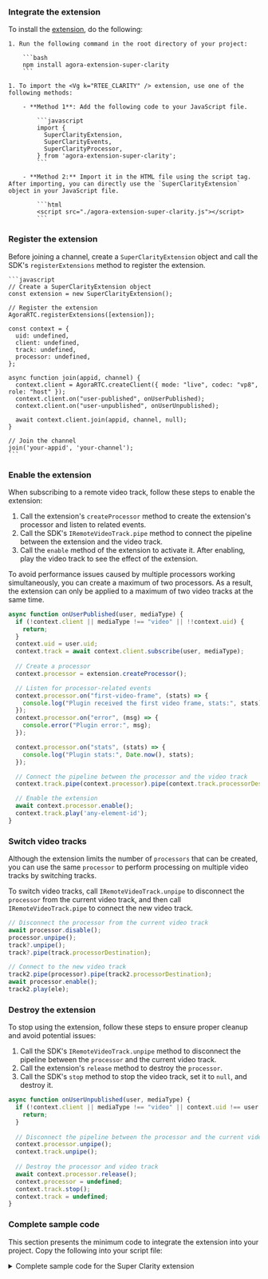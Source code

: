
<PlatformWrapper platform="web">

### Integrate the extension

To install the [<Vg k="RTEE_CLARITY" /> extension](https://www.npmjs.com/package/agora-extension-super-clarity), do the following:

    1. Run the following command in the root directory of your project:

        ```bash
        npm install agora-extension-super-clarity
        ```

    1. To import the <Vg k="RTEE_CLARITY" /> extension, use one of the following methods:

        - **Method 1**: Add the following code to your JavaScript file.

            ```javascript
            import {
              SuperClarityExtension,
              SuperClarityEvents,
              SuperClarityProcessor,
            } from 'agora-extension-super-clarity';
            ```
      
        - **Method 2:** Import it in the HTML file using the script tag. After importing, you can directly use the `SuperClarityExtension` object in your JavaScript file.

            ```html
            <script src="./agora-extension-super-clarity.js"></script>
            ```
### Register the extension

Before joining a channel, create a `SuperClarityExtension` object and call the SDK's `registerExtensions` method to register the extension.

    ```javascript
    // Create a SuperClarityExtension object
    const extension = new SuperClarityExtension();

    // Register the extension
    AgoraRTC.registerExtensions([extension]);

    const context = {
      uid: undefined,
      client: undefined,
      track: undefined,
      processor: undefined,
    };

    async function join(appid, channel) {
      context.client = AgoraRTC.createClient({ mode: "live", codec: "vp8", role: "host" });
      context.client.on("user-published", onUserPublished);
      context.client.on("user-unpublished", onUserUnpublished);

      await context.client.join(appid, channel, null);
    }

    // Join the channel
    join('your-appid', 'your-channel');
    ```

### Enable the extension

When subscribing to a remote video track, follow these steps to enable the <Vg k="RTEE_CLARITY" /> extension:

1. Call the extension's `createProcessor` method to create the extension's processor and listen to related events.
2. Call the SDK's `IRemoteVideoTrack.pipe` method to connect the pipeline between the <Vg k="RTEE_CLARITY" /> extension and the video track.
3. Call the `enable` method of the extension to activate it. After enabling, play the video track to see the effect of the <Vg k="RTEE_CLARITY" /> extension.

<Admonition type="caution" title="Caution">
To avoid performance issues caused by multiple processors working simultaneously, you can create a maximum of two processors. As a result, the <Vg k="RTEE_CLARITY" /> extension can only be applied to a maximum of two video tracks at the same time.
</Admonition>

```typescript
async function onUserPublished(user, mediaType) {
  if (!context.client || mediaType !== "video" || !!context.uid) {
    return;
  }
  context.uid = user.uid;
  context.track = await context.client.subscribe(user, mediaType);
  
  // Create a processor
  context.processor = extension.createProcessor();

  // Listen for processor-related events
  context.processor.on("first-video-frame", (stats) => {
    console.log("Plugin received the first video frame, stats:", stats);
  });
  context.processor.on("error", (msg) => {
    console.error("Plugin error:", msg);
  });

  context.processor.on("stats", (stats) => {
    console.log("Plugin stats:", Date.now(), stats);
  });

  // Connect the pipeline between the processor and the video track
  context.track.pipe(context.processor).pipe(context.track.processorDestination);

  // Enable the extension
  await context.processor.enable();
  context.track.play('any-element-id');
}
```

### Switch video tracks

Although the extension limits the number of `processors` that can be created, you can use the same `processor` to perform <Vg k="RTEE_CLARITY" /> processing on multiple video tracks by switching tracks.

To switch video tracks, call `IRemoteVideoTrack.unpipe` to disconnect the `processor` from the current video track, and then call `IRemoteVideoTrack.pipe` to connect the new video track.

```typescript
// Disconnect the processor from the current video track
await processor.disable();
processor.unpipe();
track?.unpipe();
track?.pipe(track.processorDestination);

// Connect to the new video track
track2.pipe(processor).pipe(track2.processorDestination);
await processor.enable();
track2.play(ele);
```

### Destroy the extension

To stop using the <Vg k="RTEE_CLARITY" /> extension, follow these steps to ensure proper cleanup and avoid potential issues:

1. Call the SDK's `IRemoteVideoTrack.unpipe` method to disconnect the pipeline between the `processor` and the current video track.
2. Call the extension's `release` method to destroy the `processor`.
3. Call the SDK's `stop` method to stop the video track, set it to `null`, and destroy it.

```typescript
async function onUserUnpublished(user, mediaType) {
  if (!context.client || mediaType !== "video" || context.uid !== user.uid) {
    return;
  }
  
  // Disconnect the pipeline between the processor and the current video track
  context.processor.unpipe();
  context.track.unpipe();
  
  // Destroy the processor and video track
  await context.processor.release();
  context.processor = undefined;
  context.track.stop();
  context.track = undefined;
}
```

### Complete sample code

This section presents the minimum code to integrate the <Vg k="RTEE_CLARITY" /> extension into your project. Copy the following into your script file:

<details> 
<summary>Complete sample code for the Super Clarity extension</summary>
<CodeBlock language="js" showLineNumbers>
{`
const extension = new SuperClarityExtension();
AgoraRTC.registerExtensions([extension]);

const context = {
  uid: undefined,
  client: undefined,
  track: undefined,
  processor: undefined,
};

async function join(appid, channel) {
  context.client = AgoraRTC.createClient({ mode: "live", codec: "vp8", role: "host" });
  client.on("user-published", onUserPublished);
  client.on("user-unpublished", onUserUnpublished);

  await client.join(appid, channel, null);
}

async function onUserPublished(user, mediaType) {
  if (!context.client || mediaType !== "video" || !!context.uid) {
    return;
  }
  context.uid = user.uid;
  context.track = await context.client.subscribe(user, mediaType);
  context.processor = extension.createProcessor();

  context.processor.on("first-video-frame", (stats) => {
    console.log("plugin have first video frame, stats:", stats);
  });
  context.processor.on("error", (msg) => {
    console.log("plugin error:", msg);
  });
  context.processor.on("stats", (stats) => {
    console.log("plugin stats:", Date.now(), stats);
  });
  context.track.pipe(context.processor).pipe(context.track.processorDestination);
  await context.processor.enable();
  context.track.play('any element id')
}

async function onUserUnpublished(user, mediaType) {
  if (!context.client || mediaType !== "video" || context.uid !== user.uid) {
    return;
  }
  context.processor.unpipe();
  context.track.unpipe();
  await context.processor.release();
  context.processor = undefined;
  context.track.stop();
  context.track = undefined;
}


join('your-appid', 'your-channel');
`}
</CodeBlock>
</details> 

</PlatformWrapper>